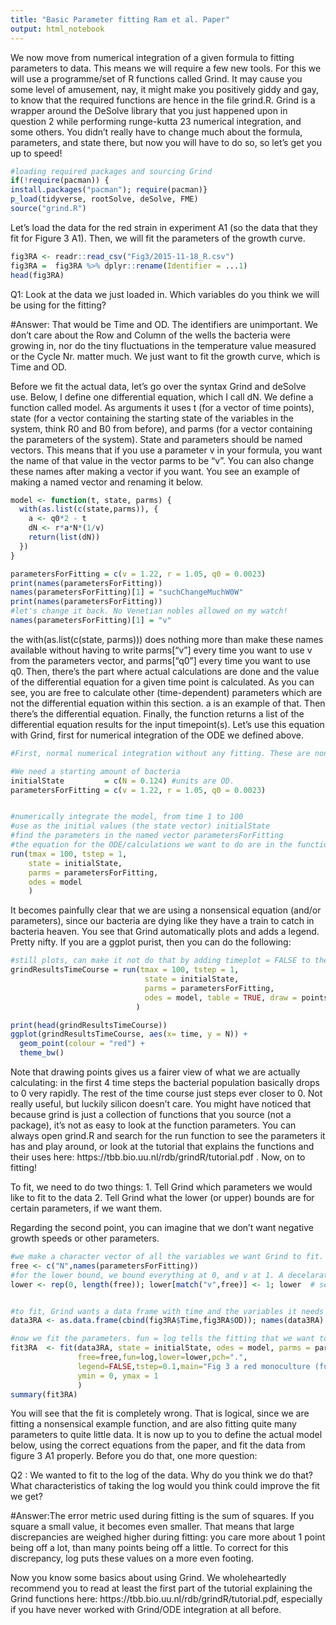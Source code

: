 ```yaml
---
title: "Basic Parameter fitting Ram et al. Paper"
output: html_notebook
---
```


We now move from numerical integration of a given formula to fitting parameters to data. This means we will require a few new tools. For this we will use a programme/set of R functions called Grind. It may cause you some level of amusement, nay, it might make you positively giddy and gay, to know that the required functions are hence in the file grind.R. Grind is a wrapper around the DeSolve library that you just happened upon in question 2 while performing runge-kutta 23 numerical integration, and some others. You didn't really have to change much about the formula, parameters, and state there, but now you will have to do so, so let's get you up to speed!



```r
#loading required packages and sourcing Grind
if(!require(pacman)) {
install.packages("pacman"); require(pacman)}
p_load(tidyverse, rootSolve, deSolve, FME)
source("grind.R")

```
Let's load the data for the red strain in experiment A1 (so the data that they fit for Figure 3 A1). Then, we will fit the parameters of the growth curve.

```r
fig3RA <- readr::read_csv("Fig3/2015-11-18_R.csv")
fig3RA =  fig3RA %>% dplyr::rename(Identifier = ...1)
head(fig3RA)

```
Q1: Look at the data we just loaded in. Which variables do you think we will be using for the fitting?

#Answer: That would be Time and OD. The identifiers are unimportant. We don't care about the Row and Column of the wells the bacteria were growing in, nor do the tiny fluctuations in the temperature value measured or the Cycle Nr. matter much. We just want to fit the growth curve, which is Time and OD. 

Before we fit the actual data, let's go over the syntax Grind and deSolve use. Below, I define one differential equation, which I call dN. We define a function called model. As arguments it uses t (for a vector of time points), state (for a vector containing the starting state of the variables in the system, think R0 and B0 from before), and parms (for a vector containing the parameters of the system). State and parameters should be named vectors. This means that if you use a parameter v in your formula, you want the name of that value in the vector parms to be "v". You can also change these names after making a vector if you want. You see an example of making a named vector and renaming it below. 


```r
model <- function(t, state, parms) {
  with(as.list(c(state,parms)), {
    a <- q0*2 - t
    dN <- r*a*N*(1/v)
    return(list(dN))  
  }) 
}

parametersForFitting = c(v = 1.22, r = 1.05, q0 = 0.0023)
print(names(parametersForFitting))
names(parametersForFitting)[1] = "suchChangeMuchW0W"
print(names(parametersForFitting))
#let's change it back. No Venetian nobles allowed on my watch!
names(parametersForFitting)[1] = "v"

```
the with(as.list(c(state, parms))) does nothing more than make these names available without having to write parms["v"] every time you want to use v from the parameters vector, and parms["q0"] every time you want to use q0. Then, there's the part where actual calculations are done and the value of the differential equation for a given time point is calculated. As you can see, you are free to calculate other (time-dependent) parameters which are not the differential equation within this section. a is an example of that. Then there's the differential equation. Finally, the function returns a list of the differential equation results for the input timepoint(s). Let's use this equation with Grind, first for numerical integration of the ODE we defined above.

```r
#First, normal numerical integration without any fitting. These are nonsense parameters!

#We need a starting amount of bacteria
initialState         = c(N = 0.124) #units are OD.
parametersForFitting = c(v = 1.22, r = 1.05, q0 = 0.0023)


#numerically integrate the model, from time 1 to 100
#use as the initial values (the state vector) initialState
#find the parameters in the named vector parametersForFitting
#the equation for the ODE/calculations we want to do are in the function called model
run(tmax = 100, tstep = 1,
    state = initialState,
    parms = parametersForFitting,
    odes = model
    )

```
It becomes painfully clear that we are using a nonsensical equation (and/or parameters), since our bacteria are dying like they have a train to catch in bacteria heaven. You see that Grind automatically plots and adds a legend. Pretty nifty. If you are a ggplot purist, then you can do the following:

```r
#still plots, can make it not do that by adding timeplot = FALSE to the run command call.
grindResultsTimeCourse = run(tmax = 100, tstep = 1,
                              state = initialState,
                              parms = parametersForFitting,
                              odes = model, table = TRUE, draw = points
                            )

print(head(grindResultsTimeCourse))
ggplot(grindResultsTimeCourse, aes(x= time, y = N)) +
  geom_point(colour = "red") +
  theme_bw()
```
Note that drawing points gives us a fairer view of what we are actually calculating: in the first 4 time steps the bacterial population basically drops to 0 very rapidly. The rest of the time course just steps ever closer to 0. Not really useful, but luckily silicon doesn't care. You might have noticed that because grind is just a collection of functions that you source (not a package), it's not as easy to look at the function parameters. You can always open grind.R and search for the run function to see the parameters it has and play around, or look at the tutorial that explains the functions and their uses here: https://tbb.bio.uu.nl/rdb/grindR/tutorial.pdf . Now, on to fitting!

To fit, we need to do two things:
1. Tell Grind which parameters we would like to fit to the data
2. Tell Grind what the lower (or upper) bounds are for certain parameters, if we want them.

Regarding the second point, you can imagine that we don't want negative growth speeds or other parameters.

```r

#we make a character vector of all the variables we want Grind to fit. Here, that's N and all the parameters.
free <- c("N",names(parametersForFitting))
#for the lower bound, we bound everything at 0, and v at 1. A decelaration parameter that becomes lower than 1 would accelerate given the formula, so that would be strange
lower <- rep(0, length(free)); lower[match("v",free)] <- 1; lower  # set lower bounds


#to fit, Grind wants a data frame with time and the variables it needs to fit. Note how we rename OD to N to be consistent.
data3RA <- as.data.frame(cbind(fig3RA$Time,fig3RA$OD)); names(data3RA) <- c("time","N")

#now we fit the parameters. fun = log tells the fitting that we want to fit the log of the data, not the actual data. The other parameters are self-explanatory. Note that we also start from some initial parameter values and improve the fit from there. For now, we'll just use the parameters from above.
fit3RA  <- fit(data3RA, state = initialState, odes = model, parms = parametersForFitting,
               free=free,fun=log,lower=lower,pch=".",
               legend=FALSE,tstep=0.1,main="Fig 3 a red monoculture (fun=log)",
               ymin = 0, ymax = 1
               )
summary(fit3RA)

```

You will see that the fit is completely wrong. That is logical, since we are fitting a nonsensical example function, and are also fitting quite many parameters to quite little data. It is now up to you to define the actual model below, using the correct equations from the paper, and fit the data from figure 3 A1 properly. Before you do that, one more question:

Q2 : We wanted to fit to the log of the data. Why do you think we do that? What characteristics of taking the log would you think could improve the fit we get?

#Answer:The error metric used during fitting is the sum of squares. If you square a small value, it becomes even smaller. That means that large discrepancies are weighed higher during fitting: you care more about 1 point being off a lot, than many points being off a little. To correct for this discrepancy, log puts these values on a more even footing.












Now you know some basics about using Grind. We wholeheartedly recommend you to read at least the first part of the tutorial explaining the Grind functions here: https://tbb.bio.uu.nl/rdb/grindR/tutorial.pdf, especially if you have never worked with Grind/ODE integration at all before.
